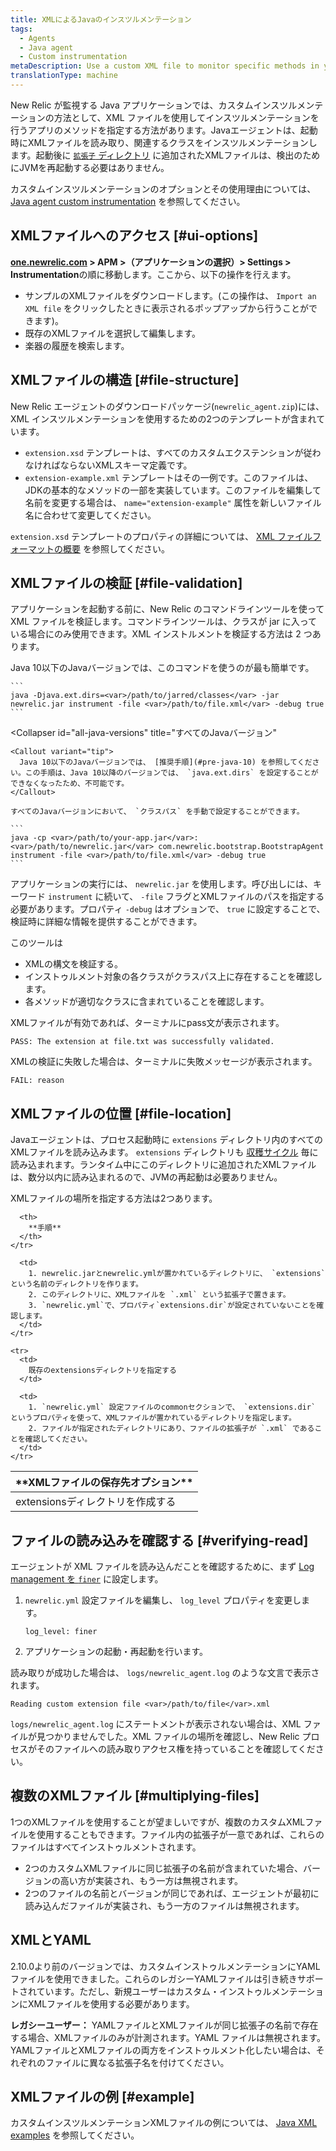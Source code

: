```yaml
---
title: XMLによるJavaのインスツルメンテーション
tags:
  - Agents
  - Java agent
  - Custom instrumentation
metaDescription: Use a custom XML file to monitor specific methods in your Java app without modifying code in New Relic.
translationType: machine
---
```


New Relic が監視する Java アプリケーションでは、カスタムインスツルメンテーションの方法として、XML ファイルを使用してインスツルメンテーションを行うアプリのメソッドを指定する方法があります。Javaエージェントは、起動時にXMLファイルを読み取り、関連するクラスをインスツルメンテーションします。起動後に [`拡張子` ディレクトリ](file-location) に追加されたXMLファイルは、検出のためにJVMを再起動する必要はありません。

カスタムインスツルメンテーションのオプションとその使用理由については、 [Java agent custom instrumentation](/docs/agents/java-agent/custom-instrumentation/java-custom-instrumentation) を参照してください。

## XMLファイルへのアクセス [#ui-options]

**[one.newrelic.com](https://one.newrelic.com) > APM >（アプリケーションの選択）> Settings > Instrumentation**の順に移動します。ここから、以下の操作を行えます。

* サンプルのXMLファイルをダウンロードします。(この操作は、 `Import an XML file` をクリックしたときに表示されるポップアップから行うことができます)。
* 既存のXMLファイルを選択して編集します。
* 楽器の履歴を検索します。

## XMLファイルの構造 [#file-structure]

New Relic エージェントのダウンロードパッケージ(`newrelic_agent.zip`)には、XML インスツルメンテーションを使用するための2つのテンプレートが含まれています。

* `extension.xsd` テンプレートは、すべてのカスタムエクステンションが従わなければならないXMLスキーマ定義です。
* `extension-example.xml` テンプレートはその一例です。このファイルは、JDKの基本的なメソッドの一部を実装しています。このファイルを編集して名前を変更する場合は、 `name="extension-example"` 属性を新しいファイル名に合わせて変更してください。

`extension.xsd` テンプレートのプロパティの詳細については、 [XML ファイルフォーマットの概要](/docs/agents/java-agent/custom-instrumentation/java-custom-instrumentation-xml-examples#file-format) を参照してください。

## XMLファイルの検証 [#file-validation]

アプリケーションを起動する前に、New Relic のコマンドラインツールを使って XML ファイルを検証します。コマンドラインツールは、クラスが jar に入っている場合にのみ使用できます。XML インストルメントを検証する方法は 2 つあります。

<CollapserGroup>
  <Collapser
    id="pre-java-10"
    title="Java 10未満のJavaバージョン"
  >
    Java 10以下のJavaバージョンでは、このコマンドを使うのが最も簡単です。

    ```
    java -Djava.ext.dirs=<var>/path/to/jarred/classes</var> -jar newrelic.jar instrument -file <var>/path/to/file.xml</var> -debug true
    ```
  </Collapser>

  <Collapser
    id="all-java-versions"
    title="すべてのJavaバージョン"
  >
    <Callout variant="tip">
      Java 10以下のJavaバージョンでは、 [推奨手順](#pre-java-10) を参照してください。この手順は、Java 10以降のバージョンでは、 `java.ext.dirs` を設定することができなくなったため、不可能です。
    </Callout>

    すべてのJavaバージョンにおいて、 `クラスパス` を手動で設定することができます。

    ```
    java -cp <var>/path/to/your-app.jar</var>:<var>/path/to/newrelic.jar</var> com.newrelic.bootstrap.BootstrapAgent instrument -file <var>/path/to/file.xml</var> -debug true
    ```
  </Collapser>
</CollapserGroup>

アプリケーションの実行には、 `newrelic.jar` を使用します。呼び出しには、キーワード `instrument` に続いて、 `-file` フラグとXMLファイルのパスを指定する必要があります。プロパティ `-debug` はオプションで、 `true` に設定することで、検証時に詳細な情報を提供することができます。

このツールは

* XMLの構文を検証する。
* インストゥルメント対象の各クラスがクラスパス上に存在することを確認します。
* 各メソッドが適切なクラスに含まれていることを確認します。

XMLファイルが有効であれば、ターミナルにpass文が表示されます。

```
PASS: The extension at file.txt was successfully validated.
```

XMLの検証に失敗した場合は、ターミナルに失敗メッセージが表示されます。

```
FAIL: reason
```

## XMLファイルの位置 [#file-location]

Javaエージェントは、プロセス起動時に `extensions` ディレクトリ内のすべてのXMLファイルを読み込みます。 `extensions` ディレクトリも [収穫サイクル](/docs/accounts-partnerships/education/getting-started-new-relic/glossary#harvest-cycle) 毎に読み込まれます。ランタイム中にこのディレクトリに追加されたXMLファイルは、数分以内に読み込まれるので、JVMの再起動は必要ありません。

XMLファイルの場所を指定する方法は2つあります。

<table>
  <thead>
    <tr>
      <th width={200}>
        **XMLファイルの保存先オプション**
      </th>

      <th>
        **手順**
      </th>
    </tr>
  </thead>

  <tbody>
    <tr>
      <td>
        extensionsディレクトリを作成する
      </td>

      <td>
        1. newrelic.jarとnewrelic.ymlが置かれているディレクトリに、 `extensions` という名前のディレクトリを作ります。
        2. このディレクトリに、XMLファイルを `.xml` という拡張子で置きます。
        3. `newrelic.yml`で、プロパティ`extensions.dir`が設定されていないことを確認します。
      </td>
    </tr>

    <tr>
      <td>
        既存のextensionsディレクトリを指定する
      </td>

      <td>
        1. `newrelic.yml` 設定ファイルのcommonセクションで、 `extensions.dir` というプロパティを使って、XMLファイルが置かれているディレクトリを指定します。
        2. ファイルが指定されたディレクトリにあり、ファイルの拡張子が `.xml` であることを確認してください。
      </td>
    </tr>
  </tbody>
</table>

## ファイルの読み込みを確認する [#verifying-read]

エージェントが XML ファイルを読み込んだことを確認するために、まず [Log management を `finer`](/docs/java/java-kb-101) に設定します。

1. `newrelic.yml` 設定ファイルを編集し、 `log_level` プロパティを変更します。

   ```
   log_level: finer
   ```

2. アプリケーションの起動・再起動を行います。

読み取りが成功した場合は、 `logs/newrelic_agent.log` のような文言で表示されます。

```
Reading custom extension file <var>/path/to/file</var>.xml
```

`logs/newrelic_agent.log` にステートメントが表示されない場合は、XML ファイルが見つかりませんでした。XML ファイルの場所を確認し、New Relic プロセスがそのファイルへの読み取りアクセス権を持っていることを確認してください。

## 複数のXMLファイル [#multiplying-files]

1つのXMLファイルを使用することが望ましいですが、複数のカスタムXMLファイルを使用することもできます。ファイル内の拡張子が一意であれば、これらのファイルはすべてインストゥルメントされます。

* 2つのカスタムXMLファイルに同じ拡張子の名前が含まれていた場合、バージョンの高い方が実装され、もう一方は無視されます。
* 2つのファイルの名前とバージョンが同じであれば、エージェントが最初に読み込んだファイルが実装され、もう一方のファイルは無視されます。

## XMLとYAML

2.10.0より前のバージョンでは、カスタムインストゥルメンテーションにYAMLファイルを使用できました。これらのレガシーYAMLファイルは引き続きサポートされています。ただし、新規ユーザーはカスタム・インストゥルメンテーションにXMLファイルを使用する必要があります。

**レガシーユーザー：** YAMLファイルとXMLファイルが同じ拡張子の名前で存在する場合、XMLファイルのみが計測されます。YAML ファイルは無視されます。YAMLファイルとXMLファイルの両方をインストゥルメント化したい場合は、それぞれのファイルに異なる拡張子名を付けてください。

## XMLファイルの例 [#example]

カスタムインスツルメンテーションXMLファイルの例については、 [Java XML examples](/docs/java/custom-xml-examples) を参照してください。
